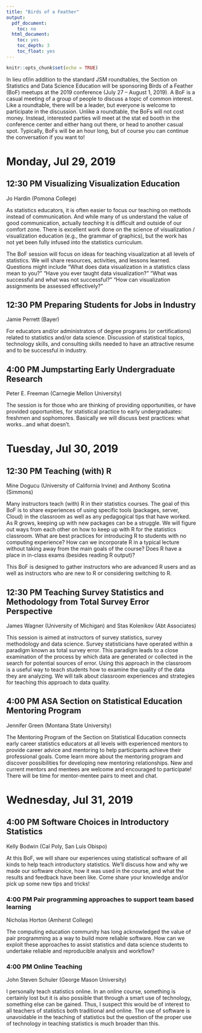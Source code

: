 ```yaml
---
title: "Birds of a Feather"
output:
  pdf_document:
    toc: no
  html_document:
    toc: yes
    toc_depth: 3
    toc_float: yes
---
```

\fontsize{12}{12}
\fontseries{m}
\selectfont

\setlength{\paperwidth}{8.5in}
\setlength{\paperheight}{11in}
\setlength{\voffset}{-0.5in}
\setlength{\textheight}{10.5in}
\setlength{\textwidth}{7.5in}
\pagenumbering{gobble}

```r
knitr::opts_chunk$set(echo = TRUE)
```

In lieu of/in addition to the standard JSM roundtables, the Section on Statistics and Data Science Education will be sponsoring Birds of a Feather (BoF) meetups at the 2019 conference (July 27 – August 1, 2019). A BoF is a casual meeting of a group of people to discuss a topic of common interest. Like a roundtable, there will be a leader, but everyone is welcome to participate in the discussion. Unlike a roundtable, the BoFs will not cost money. Instead, interested parties will meet at the stat ed booth in the conference center and either hang out there, or head to another casual spot. Typically, BoFs will be an hour long, but of course you can continue the conversation if you want to!

# Monday, Jul 29, 2019 

## 12:30 PM  **Visualizing Visualization Education** 
Jo Hardin (Pomona College) 

As statistics educators, it is often easier to focus our teaching on methods instead of communication.  And while many of us understand the value of good communication, actually *teaching* it is difficult and outside of our comfort zone.  There is excellent work done on the science of visualization / visualization education (e.g., the grammar of graphics), but the work has not yet been fully infused into the statistics curriculum.  

The BoF session will focus on ideas for teaching visualization at all levels of statistics.  We will share resources, activities, and lessons learned.   Questions might include "What does data visualization in a statistics class mean to you?" "Have you ever taught data visualization?" "What was successful and what was not successful?"  "How can visualization assignments be assessed effectively?"

## 12:30 PM **Preparing Students for Jobs in Industry** 
Jamie Perrett (Bayer)

For educators and/or administrators of degree programs (or certifications) related to statistics and/or data science. Discussion of statistical topics, technology skills, and consulting skills needed to have an attractive resume and to be successful in industry. 

## 4:00 PM **Jumpstarting Early Undergraduate Research** 
Peter E. Freeman (Carnegie Mellon University) 

The session is for those who are thinking of providing opportunities, or have provided opportunities, for statistical practice to early undergraduates: freshmen and sophomores. Basically we will discuss best practices: what works...and what doesn't.

# Tuesday, Jul 30, 2019 

## 12:30 PM Teaching (with) R
Mine Dogucu (University of California Irvine) and Anthony Scotina (Simmons) 

Many instructors teach (with) R in their statistics courses. The goal of this BoF is to share experiences of using specific tools (packages, server, Cloud) in the classroom as well as any pedagogical tips that have worked. As R grows, keeping up with new packages can be a struggle. We will figure out ways from each other on how to keep up with R for the statistics classroom.  What are best practices for introducing R to students with no computing experience? How can we incorporate R in a typical lecture without taking away from the main goals of the course? Does R have a place in in-class exams (besides reading R output)?

This BoF is designed to gather instructors who are advanced R users and as well as instructors who are new to R or considering switching to R.

## 12:30 PM Teaching Survey Statistics and Methodology from Total Survey Error Perspective
James Wagner (University of Michigan) and Stas Kolenikov (Abt Associates)

This session is aimed at instructors of survey statistics, survey methodology and data science. Survey statisticians have operated within a paradigm known as total survey error. This paradigm leads to a close examination of the process by which data are generated or collected in the search for potential sources of error. Using this approach in the classroom is a useful way to teach students how to examine the quality of the data they are analyzing. We will talk about classroom experiences and strategies for teaching this approach to data quality.

## 4:00 PM ASA Section on Statistical Education Mentoring Program
Jennifer Green (Montana State University)

The Mentoring Program of the Section on Statistical Education connects early career statistics educators at all levels with experienced mentors to provide career advice and mentoring to help participants achieve their professional goals. Come learn more about the mentoring program and discover possibilities for developing new mentoring relationships. New and current mentors and mentees are welcome and encouraged to participate! There will be time for mentor-mentee pairs to meet and chat.

# Wednesday, Jul 31, 2019

## 4:00 PM Software Choices in Introductory Statistics
Kelly Bodwin (Cal Poly, San Luis Obispo) 

At this BoF, we will share our experiences using statistical software of all kinds to help teach introductory statistics.  We'll discuss how and why we made our software choice, how it was used in the course, and what the results and feedback have been like.  Come share your knowledge and/or pick up some new tips and tricks!

### 4:00 PM Pair programming approaches to support team based learning
Nicholas Horton (Amherst College)

The computing education community has long acknowledged the value of pair programming as a way to build more reliable software.  How can we exploit these approaches to assist statistics and data science students to undertake reliable and reproducible analysis and workflow?


### 4:00 PM Online Teaching
John Steven Schuler (George Mason University)

I personally teach statistics online. In an online course, something is certainly lost but it is also possible that through a smart use of technology, something else can be gained. Thus, I suspect this would be of interest to all teachers of statistics both traditional and online. The use of software is unavoidable in the teaching of statistics but the question of the proper use of technology in teaching statistics is much broader than this. 

